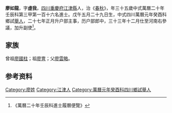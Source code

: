 {{明清人物信息框
| 姓名 = 廖如龍
| 原名 =
| 圖片名稱= 
| 圖片大小 =
| 圖片說明 = 
| 最高職務 =河南按察司副使
| 國家 = 大明 
| 爵位 =
| 籍貫 = [[四川|四川]][[重慶府|重慶府]][[江津縣|江津縣]]
| 族裔 = 
| 旗籍 = 
| 字號 = 
| 諡號 =
| 出生日期 = 戊午五月二十九日
| 出生地點 =
| 逝世日期 = 卒年不詳 
| 逝世地點 =
| 墓葬 =
| 配偶 = 
| 親屬 = 曾祖[[廖國柱|廖國柱]]，祖[[廖冑|廖冑]]，父[[廖雲略|廖雲略]]
| 出身 =
* 萬曆元年癸酉科舉人
* 萬曆二十年壬辰科進士
| 經歷 =
| 著作 =  
}}
'''廖如龍'''{{BD|1558年||？年||}}，字'''虛我'''，[[四川|四川]][[重慶府|重慶府]][[江津縣|江津縣]]人，治《[[春秋|春秋]]》，年三十五歲中式萬曆二十年壬辰科第三甲第一百十六名進士。戊午五月二十九日生，中式四川萬曆元年癸酉科鄉試[[舉人|舉人]]，二十七年正月升户部主事，历户部郎中，三十三年十二月仕至河南右參議，加升副使<ref>《萬曆二十年壬辰科進士履曆便覽》</ref>。

==家族==
曾祖[[廖國柱|廖國柱]]；祖[[廖冑|廖冑]]；父[[廖雲略|廖雲略]]。

== 参考资料 ==
{{reflist}}

{{萬曆二十年壬辰科殿试金榜}}

{{Authority control}}

{{DEFAULTSORT:L}}
[[Category:廖姓|Category:廖姓]]
[[Category:江津人|Category:江津人]]
[[Category:萬曆元年癸酉科四川鄉試舉人|Category:萬曆元年癸酉科四川鄉試舉人]]


{{明朝人物小作品}}